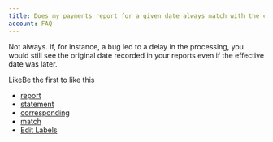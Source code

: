 ```yaml
---
title: Does my payments report for a given date always match with the corresponding statement?
account: FAQ 
---
```

Not always. If, for instance, a bug led to a delay in the processing, you would still see the original date recorded in your reports even if the effective date was later.

LikeBe the first to like this

*   [report](/label/FAQ/report)
*   [statement](/label/FAQ/statement)
*   [corresponding](/label/FAQ/corresponding)
*   [match](/label/FAQ/match)
*   [Edit Labels](# "Edit Labels (Type 'l')")




